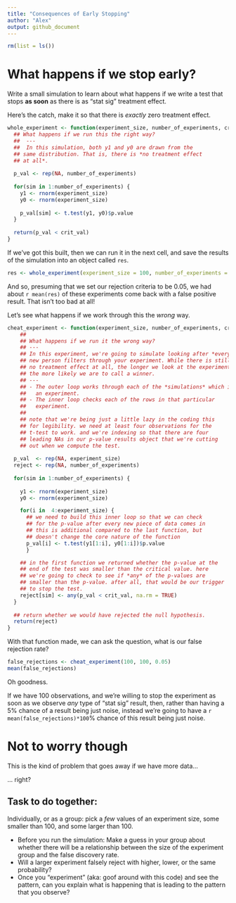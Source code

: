 ```yaml
---
title: "Consequences of Early Stopping"
author: "Alex"
output: github_document
---
```


```r
rm(list = ls())
```


# What happens if we stop early? 
Write a small simulation to learn about what happens if we write a test that stops **as soon** as there is as "stat sig" treatment effect. 

Here's the catch, make it so that there is *exactly* zero treatment effect. 

```r
whole_experiment <- function(experiment_size, number_of_experiments, crit_val) { 
  ## What happens if we run this the right way? 
  ##  --- 
  ##  In this simulation, both y1 and y0 are drawn from the 
  ## same distribution. That is, there is *no treatment effect 
  ## at all*. 
  
  p_val <- rep(NA, number_of_experiments)
  
  for(sim in 1:number_of_experiments) { 
    y1 <- rnorm(experiment_size)
    y0 <- rnorm(experiment_size)
    
    p_val[sim] <- t.test(y1, y0)$p.value
  }
  
  return(p_val < crit_val)
}
```

If we've got this built, then we can run it in the next cell, and save the results of the simulation into an object called `res`. 

```r
res <- whole_experiment(experiment_size = 100, number_of_experiments = 1000, 0.05)
```

And so, presuming that we set our rejection criteria to be 0.05, we had about `r mean(res)` of these experiments come back with a false positive result. That isn't too bad at all! 

Let's see what happens if we work through this the *wrong* way. 

```r
cheat_experiment <- function(experiment_size, number_of_experiments, crit_val) { 
    ## 
    ## What happens if we run it the wrong way? 
    ## --- 
    ## In this experiment, we're going to simulate looking after *every* 
    ## new person filters through your experiment. While there is still 
    ## no treatment effect at all, the longer we look at the experiment, 
    ## the more likely we are to call a winner. 
    ## --- 
    ## - The outer loop works through each of the *simulations* which is 
    ##   an experiment.  
    ## - The inner loop checks each of the rows in that particular
    ##   experiment. 
    ## 
    ## note that we're being just a little lazy in the coding this 
    ## for legibility. we need at least four observations for the 
    ## t-test to work. and we're indexing so that there are four 
    ## leading NAs in our p-value results object that we're cutting 
    ## out when we compute the test. 
    
  p_val  <- rep(NA, experiment_size)
  reject <- rep(NA, number_of_experiments)
  
  for(sim in 1:number_of_experiments) { 
    
    y1 <- rnorm(experiment_size)
    y0 <- rnorm(experiment_size)

    for(i in  4:experiment_size) {
      ## we need to build this inner loop so that we can check 
      ## for the p-value after every new piece of data comes in 
      ## this is additional compared to the last function, but 
      ## doesn't change the core nature of the function
      p_val[i] <- t.test(y1[1:i], y0[1:i])$p.value
      }

    ## in the first function we returned whether the p-value at the
    ## end of the test was smaller than the critical value. here 
    ## we're going to check to see if *any* of the p-values are 
    ## smaller than the p-value. after all, that would be our trigger
    ## to stop the test. 
    reject[sim] <- any(p_val < crit_val, na.rm = TRUE)
  }
  
  ## return whether we would have rejected the null hypothesis.
  return(reject)
}
```

With that function made, we can ask the question, what is our false rejection rate? 

```r
false_rejections <- cheat_experiment(100, 100, 0.05)
mean(false_rejections)
```
Oh goodness. 

If we have 100 observations, and we're willing to stop the experiment as soon as we observe *any* type of "stat sig" result, then, rather than having a 5% chance of a result being just noise, instead we're going to have a `r  mean(false_rejections)*100`% chance of this result being just noise. 

# Not to worry though

This is the kind of problem that goes away if we have more data... 

... right? 

## Task to do together: 

Individually, or as a group: pick a *few* values of an experiment size, some smaller than 100, and some larger than 100. 

- Before you run the simulation: Make a guess in your group about whether there will be a relationship between the size of the experiment group and the false discovery rate. 
- Will a larger experiment falsely reject with higher, lower, or the same probability? 
- Once you "experiment" (aka: goof around with this code) and see the pattern, can you explain what is happening that is leading to the pattern that you observe? 

```r

```

